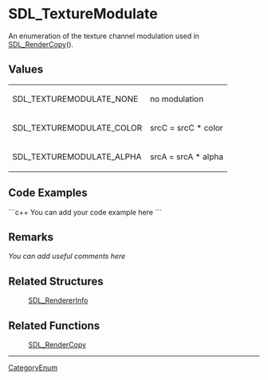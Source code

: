 <!-- pragma section-numbers off -->
<!-- pragma disable-camelcase -->

= SDL_TextureModulate =
An enumeration of the texture channel modulation used in [[SDL_RenderCopy]]().


== Values ==
{|
|SDL_TEXTUREMODULATE_NONE
|no modulation
|-
|SDL_TEXTUREMODULATE_COLOR
|srcC = srcC * color
|-
|SDL_TEXTUREMODULATE_ALPHA
|srcA = srcA * alpha
|}

== Code Examples ==
```c++
You can add your code example here
```

== Remarks ==
''You can add useful comments here''

== Related Structures ==
:[[SDL_RendererInfo]]

== Related Functions ==
:[[SDL_RenderCopy]]

----
[[CategoryEnum]]
